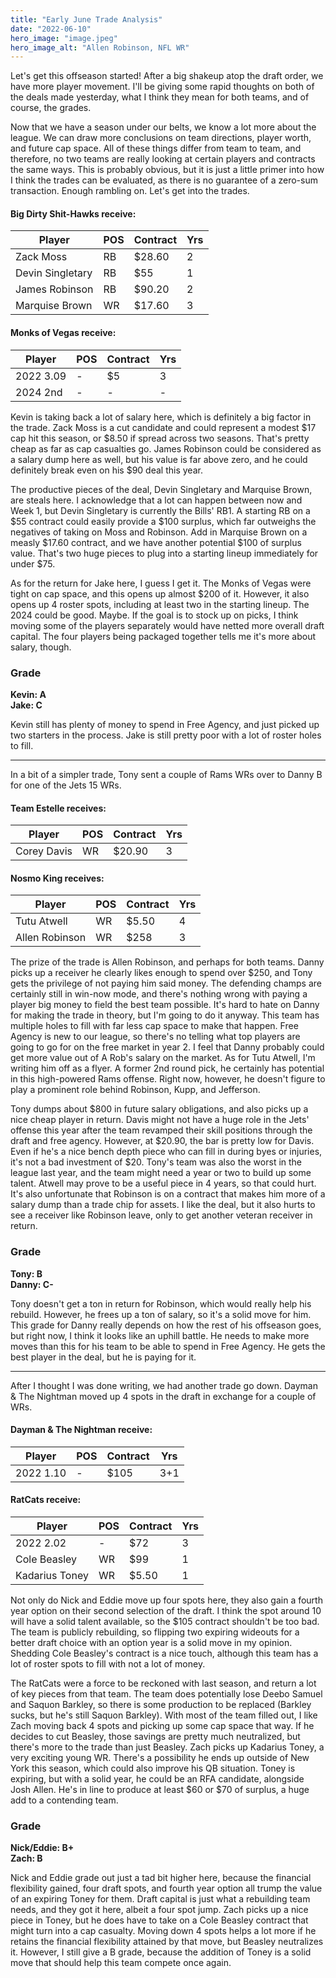 ```yaml
---
title: "Early June Trade Analysis"
date: "2022-06-10"
hero_image: "image.jpeg"
hero_image_alt: "Allen Robinson, NFL WR"
---
```


Let's get this offseason started! After a big shakeup atop the draft order, we have more player movement.
I'll be giving some rapid thoughts on both of the deals made yesterday, what I think they mean for both teams, and of course, the grades.

Now that we have a season under our belts, we know a lot more about the league. We can draw more conclusions on team directions, player worth, and future cap space.
All of these things differ from team to team, and therefore, no two teams are really looking at certain players and contracts the same ways.
This is probably obvious, but it is just a little primer into how I think the trades can be evaluated, as there is no guarantee of a zero-sum transaction.
Enough rambling on. Let's get into the trades.

#### Big Dirty Shit-Hawks receive:
| Player | POS | Contract | Yrs |
|---|---|---|---|
| Zack Moss | RB | $28.60 | 2 |
| Devin Singletary | RB | $55 | 1 |
| James Robinson | RB | $90.20 | 2 |
| Marquise Brown | WR | $17.60 | 3 |

#### Monks of Vegas receive:
| Player | POS | Contract | Yrs |
|---|---|---|---|
| 2022 3.09 | - | $5 | 3 |
| 2024 2nd | - | - | - |

Kevin is taking back a lot of salary here, which is definitely a big factor in the trade. Zack Moss is a cut candidate and could represent a modest $17 cap hit this season, or $8.50 if spread across two seasons.
That's pretty cheap as far as cap casualties go. James Robinson could be considered as a salary dump here as well, but his value is far above zero, and he could definitely break even on his $90 deal this year.

The productive pieces of the deal, Devin Singletary and Marquise Brown, are steals here. I acknowledge that a lot can happen between now and Week 1, but Devin Singletary is currently the Bills' RB1.
A starting RB on a $55 contract could easily provide a $100 surplus, which far outweighs the negatives of taking on Moss and Robinson. Add in Marquise Brown on a measly $17.60 contract, and we have another potential $100 of surplus value.
That's two huge pieces to plug into a starting lineup immediately for under $75.

As for the return for Jake here, I guess I get it. The Monks of Vegas were tight on cap space, and this opens up almost $200 of it. However, it also opens up 4 roster spots, including at least two in the starting lineup.
The 2024 could be good. Maybe. If the goal is to stock up on picks, I think moving some of the players separately would have netted more overall draft capital. The four players being packaged together tells me it's more about salary, though.

### Grade 
**Kevin: A**  
**Jake: C**  


Kevin still has plenty of money to spend in Free Agency, and just picked up two starters in the process. Jake is still pretty poor with a lot of roster holes to fill.

----
In a bit of a simpler trade, Tony sent a couple of Rams WRs over to Danny B for one of the Jets 15 WRs.

#### Team Estelle receives:
| Player | POS | Contract | Yrs |
|---|---|---|---|
| Corey Davis | WR | $20.90 | 3 |

#### Nosmo King receives:
| Player | POS | Contract | Yrs |
|---|---|---|---|
| Tutu Atwell | WR | $5.50 | 4 |
| Allen Robinson | WR | $258 | 3 |

The prize of the trade is Allen Robinson, and perhaps for both teams. Danny picks up a receiver he clearly likes enough to spend over $250, and Tony gets the privilege of not paying him said money.
The defending champs are certainly still in win-now mode, and there's nothing wrong with paying a player big money to field the best team possible.
It's hard to hate on Danny for making the trade in theory, but I'm going to do it anyway. This team has multiple holes to fill with far less cap space to make that happen.
Free Agency is new to our league, so there's no telling what top players are going to go for on the free market in year 2. I feel that Danny probably could get more value out of A Rob's salary on the market.
As for Tutu Atwell, I'm writing him off as a flyer. A former 2nd round pick, he certainly has potential in this high-powered Rams offense. Right now, however, he doesn't figure to play a prominent role behind Robinson, Kupp, and Jefferson.

Tony dumps about $800 in future salary obligations, and also picks up a nice cheap player in return. Davis might not have a huge role in the Jets' offense this year after the team revamped their skill positions through the draft and free agency.
However, at $20.90, the bar is pretty low for Davis. Even if he's a nice bench depth piece who can fill in during byes or injuries, it's not a bad investment of $20. Tony's team was also the worst in the league last year, and the team might need a year or two to build up some talent.
Atwell may prove to be a useful piece in 4 years, so that could hurt. It's also unfortunate that Robinson is on a contract that makes him more of a salary dump than a trade chip for assets.
I like the deal, but it also hurts to see a receiver like Robinson leave, only to get another veteran receiver in return.

### Grade
**Tony: B**  
**Danny: C-** 


Tony doesn't get a ton in return for Robinson, which would really help his rebuild. However, he frees up a ton of salary, so it's a solid move for him.
This grade for Danny really depends on how the rest of his offseason goes, but right now, I think it looks like an uphill battle. He needs to make more moves than this for his team to be able to spend in Free Agency.
He gets the best player in the deal, but he is paying for it.


----
After I thought I was done writing, we had another trade go down. Dayman & The Nightman moved up 4 spots in the draft in exchange for a couple of WRs.

#### Dayman & The Nightman receive:
| Player | POS | Contract | Yrs |
|---|---|---|---|
| 2022 1.10 | - | $105 | 3+1 |

#### RatCats receive:
| Player | POS | Contract | Yrs |
|---|---|---|---|
| 2022 2.02 | - | $72 | 3 |
| Cole Beasley | WR | $99 | 1 |
| Kadarius Toney | WR | $5.50 | 1 |

Not only do Nick and Eddie move up four spots here, they also gain a fourth year option on their second selection of the draft.
I think the spot around 10 will have a solid talent available, so the $105 contract shouldn't be too bad.
The team is publicly rebuilding, so flipping two expiring wideouts for a better draft choice with an option year is a solid move in my opinion.
Shedding Cole Beasley's contract is a nice touch, although this team has a lot of roster spots to fill with not a lot of money.

The RatCats were a force to be reckoned with last season, and return a lot of key pieces from that team.
The team does potentially lose Deebo Samuel and Saquon Barkley, so there is some production to be replaced (Barkley sucks, but he's still Saquon Barkley).
With most of the team filled out, I like Zach moving back 4 spots and picking up some cap space that way. If he decides to cut Beasley, those savings are pretty much neutralized, but there's more to the trade than just Beasley.
Zach picks up Kadarius Toney, a very exciting young WR. There's a possibility he ends up outside of New York this season, which could also improve his QB situation.
Toney is expiring, but with a solid year, he could be an RFA candidate, alongside Josh Allen. He's in line to produce at least $60 or $70 of surplus, a huge add to a contending team.

### Grade
**Nick/Eddie: B+**  
**Zach: B** 


Nick and Eddie grade out just a tad bit higher here, because the financial flexibility gained, four draft spots, and fourth year option all trump the value of an expiring Toney for them.
Draft capital is just what a rebuilding team needs, and they got it here, albeit a four spot jump.
Zach picks up a nice piece in Toney, but he does have to take on a Cole Beasley contract that might turn into a cap casualty.
Moving down 4 spots helps a lot more if he retains the financial flexibility attained by that move, but Beasley neutralizes it.
However, I still give a B grade, because the addition of Toney is a solid move that should help this team compete once again.
